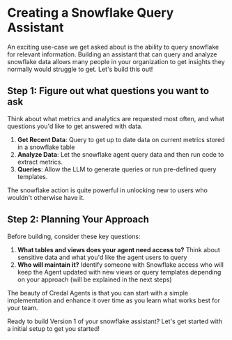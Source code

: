 # Creating a Snowflake Query Assistant

An exciting use-case we get asked about is the ability to query snowflake for relevant information.
Building an assistant that can query and analyze snowflake data allows many people in your organization to get insights they normally would struggle to get. Let's build this out!

## Step 1: Figure out what questions you want to ask

Think about what metrics and analytics are requested most often, and what questions you'd like to get answered with data.

1. **Get Recent Data**: Query to get up to date data on current metrics stored in a snowflake table
2. **Analyze Data**: Let the snowflake agent query data and then run code to extract metrics.
3. **Queries**: Allow the LLM to generate queries or run pre-defined query templates. 

The snowflake action is quite powerful in unlocking new to users who wouldn't otherwise have it.

## Step 2: Planning Your Approach

Before building, consider these key questions:

1. **What tables and views does your agent need access to?** Think about sensitive data and what you'd like the agent users to query
2. **Who will maintain it?** Identify someone with Snowflake access who will keep the Agent updated with new views or query templates depending on your approach (will be explained in the next steps)

The beauty of Credal Agents is that you can start with a simple implementation and enhance it over time as you learn what works best for your team.

Ready to build Version 1 of your snowflake assistant? Let's get started with a initial setup to get you started!